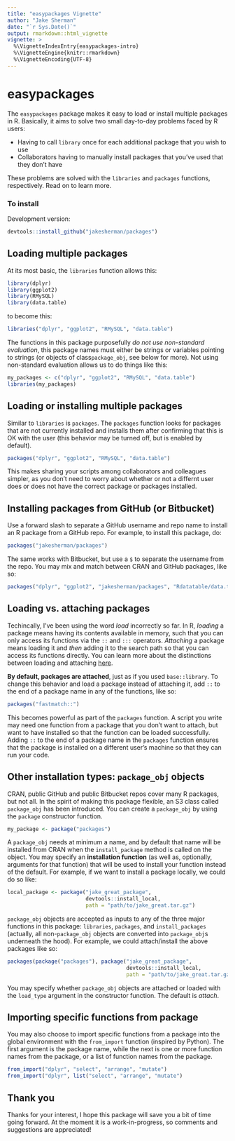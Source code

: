 ```yaml
---
title: "easypackages Vignette"
author: "Jake Sherman"
date: "`r Sys.Date()`"
output: rmarkdown::html_vignette
vignette: >
  %\VignetteIndexEntry{easypackages-intro}
  %\VignetteEngine{knitr::rmarkdown}
  %\VignetteEncoding{UTF-8}
---
```


# easypackages
The `easypackages` package makes it easy to load or install multiple packages in R. Basically, it aims to solve two small day-to-day problems faced by R users:

* Having to call `library` once for each additional package that you wish to use
* Collaborators having to manually install packages that you've used that they don't have

These problems are solved with the `libraries` and `packages` functions, respectively. Read on to learn more.

### To install

Development version:

```r
devtools::install_github("jakesherman/packages")
```

## Loading multiple packages

At its most basic, the `libraries` function allows this:

```r
library(dplyr)
library(ggplot2)
library(RMySQL)
library(data.table)
```

to become this:

```r
libraries("dplyr", "ggplot2", "RMySQL", "data.table")
```

The functions in this package purposefully *do not use non-standard evaluation*, this package names must either be strings or variables pointing to strings (or objects of class`package_obj`, see below for more). Not using non-standard evaluation allows us to do things like this:

```r
my_packages <- c("dplyr", "ggplot2", "RMySQL", "data.table")
libraries(my_packages)
```


## Loading or installing multiple packages

Similar to `libraries` is `packages`. The `packages` function looks for packages that are not currently installed and installs them after confirming that this is OK with the user (this behavior may be turned off, but is enabled by default).

```r
packages("dplyr", "ggplot2", "RMySQL", "data.table")
```

This makes sharing your scripts among collaborators and colleagues simpler, as you don't need to worry about whether or not a differnt user does or does not have the correct package or packages installed.

## Installing packages from GitHub (or Bitbucket)

Use a forward slash to separate a GitHub username and repo name to install an R package from a GitHub repo. For example, to install this package, do:

```r
packages("jakesherman/packages")
```

The same works with Bitbucket, but use a `$` to separate the username from the repo. You may mix and match between CRAN and GitHub packages, like so:

```r
packages("dplyr", "ggplot2", "jakesherman/packages", "Rdatatable/data.table")
```

## Loading vs. attaching packages

Techincally, I've been using the word *load* incorrectly so far. In R, *loading* a package means having its contents available in memory, such that you can only access its functions via the `::` and `:::` operators. *Attaching* a package means loading it and *then* adding it to the search path so that you can access its functions directly. You can learn more about the distinctions between loading and attaching [here](http://r-pkgs.had.co.nz/namespace.html). 

**By default, packages are attached**, just as if you used `base::library`. To change this behavior and load a package instead of attaching it, add `::` to the end of a package name in any of the functions, like so:

```r
packages("fastmatch::")
```

This becomes powerful as part of the `packages` function. A script you write may need one function from a package that you don't want to attach, but want to have installed so that the function can be loaded successfully. Adding `::` to the end of a package name in the `packages` function ensures that the package is installed on a different user's machine so that they can run your code.

## Other installation types: `package_obj` objects

CRAN, public GitHub and public Bitbucket repos cover many R packages, but not all. In the spirit of making this package flexible, an S3 class called `package_obj` has been introduced. You can create a `package_obj` by using the `package` constructor function. 

```r
my_package <- package("packages")
```

A `package_obj` needs at minimum a name, and by default that name will be installed from CRAN when the `install_package` method is called on the object. You may specify an **installation function** (as well as, optionally, arguments for that function) that will be used to install your function instead of the default. For example, if we want to install a package locally, we could do so like:

```r
local_package <- package("jake_great_package", 
                         devtools::install_local, 
                         path = "path/to/jake_great.tar.gz")
```

`package_obj` objects are accepted as inputs to any of the three major functions in this package: `libraries`, `packages`, and `install_packages` (actually, all non-`package_obj` objects are converted into `package_obj`s underneath the hood). For example, we could attach/install the above packages like so:

```r
packages(package("packages"), package("jake_great_package", 
                                      devtools::install_local, 
                                      path = "path/to/jake_great.tar.gz"))
```

You may specify whether `package_obj` objects are attached or loaded with the `load_type` argument in the constructor function. The default is *attach*.

## Importing specific functions from package

You may also choose to import specific functions from a package into the global environment with the `from_import` function (inspired by Python). The first argument is the package name, while the next is one or more function names from the package, or a list of function names from the package.

```r
from_import("dplyr", "select", "arrange", "mutate")
from_import("dplyr", list("select", "arrange", "mutate")
```

## Thank you

Thanks for your interest, I hope this package will save you a bit of time going forward. At the moment it is a work-in-progress, so comments and suggestions are appreciated! 
